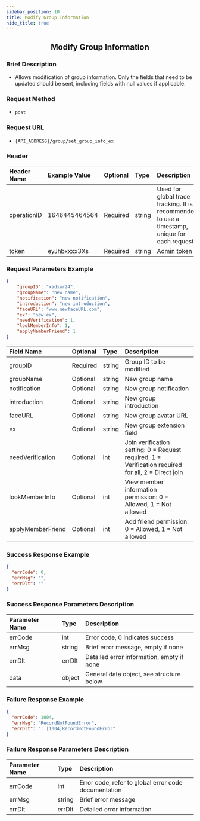 ```yaml
---
sidebar_position: 10
title: Modify Group Information
hide_title: true
---
```


<center>

## Modify Group Information

</center>

### Brief Description

- Allows modification of group information. Only the fields that need to be updated should be sent, including fields with null values if applicable.

### Request Method

- `post`

### Request URL

- `{API_ADDRESS}/group/set_group_info_ex`

### Header

| Header Name | Example Value    | Optional | Type   | Description                                                                 |
|:------------|:-----------------|:---------|:-------|:---------------------------------------------------------------------------|
| operationID | 1646445464564    | Required | string | Used for global trace tracking. It is recommended to use a timestamp, unique for each request |
| token       | eyJhbxxxx3Xs     | Required | string | [Admin token](docs/restapi/apis/authenticationManagement/getAdminToken.mdx) |

### Request Parameters Example

```json
{
    "groupID": "xadxwr24",
    "groupName": "new name",
    "notification": "new notification",
    "introduction": "new introduction",
    "faceURL": "www.newfaceURL.com",
    "ex": "new ex",
    "needVerification": 1,
    "lookMemberInfo": 1,
    "applyMemberFriend": 1
}
```

| Field Name       | Optional | Type   | Description                                                                          |
|:-----------------|:---------|:-------|:-------------------------------------------------------------------------------------|
| groupID          | Required | string | Group ID to be modified                                                              |
| groupName        | Optional | string | New group name                                                                       |
| notification     | Optional | string | New group notification                                                               |
| introduction     | Optional | string | New group introduction                                                               |
| faceURL          | Optional | string | New group avatar URL                                                                 |
| ex               | Optional | string | New group extension field                                                            |
| needVerification | Optional | int    | Join verification setting: 0 = Request required, 1 = Verification required for all, 2 = Direct join |
| lookMemberInfo   | Optional | int    | View member information permission: 0 = Allowed, 1 = Not allowed                     |
| applyMemberFriend| Optional | int    | Add friend permission: 0 = Allowed, 1 = Not allowed                                  |

### Success Response Example

```json
{
  "errCode": 0,
  "errMsg": "",
  "errDlt": ""
}
```

### Success Response Parameters Description

| Parameter Name | Type   | Description                                |
|:---------------|:-------|:-------------------------------------------|
| errCode        | int    | Error code, 0 indicates success            |
| errMsg         | string | Brief error message, empty if none         |
| errDlt         | errDlt | Detailed error information, empty if none  |
| data           | object | General data object, see structure below   |

### Failure Response Example

```json
{
  "errCode": 1004,
  "errMsg": "RecordNotFoundError",
  "errDlt": ": [1004]RecordNotFoundError"
}
```

### Failure Response Parameters Description

| Parameter Name | Type   | Description                                      |
|:---------------|:-------|:-------------------------------------------------|
| errCode        | int    | Error code, refer to global error code documentation |
| errMsg         | string | Brief error message                              |
| errDlt         | errDlt | Detailed error information                       |

